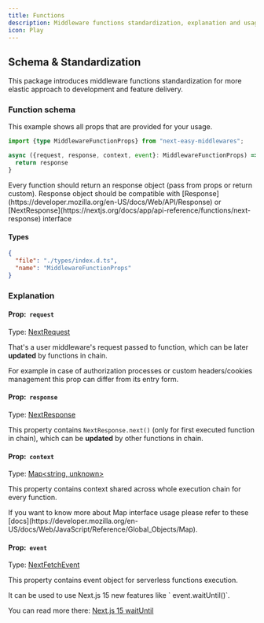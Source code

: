 ```yaml
---
title: Functions
description: Middleware functions standardization, explanation and usage
icon: Play
---
```


## Schema & Standardization

This package introduces middleware functions standardization for more elastic approach to development and feature delivery.

### Function schema

This example shows all props that are provided for your usage.

```ts title="Function definition"
import {type MiddlewareFunctionProps} from "next-easy-middlewares";

async ({request, response, context, event}: MiddlewareFunctionProps) => {
  return response
}
```

<Callout>
  Every function should return an response object (pass from props or return custom).
</Callout>

<Callout type="warn">
  Response object should be compatible with [Response](https://developer.mozilla.org/en-US/docs/Web/API/Response) or [NextResponse](https://nextjs.org/docs/app/api-reference/functions/next-response) interface
</Callout>

#### Types

```json doc-gen:typescript
{
  "file": "./types/index.d.ts",
  "name": "MiddlewareFunctionProps"
}
```

### Explanation

#### Prop:&nbsp;&nbsp;`request`

Type: [NextRequest](https://nextjs.org/docs/app/api-reference/functions/next-request)

That's a user middleware's request passed to function, which can be later **updated** by functions in chain.

For example in case of authorization processes or custom headers/cookies management this prop can differ from its entry form.

#### Prop:&nbsp;&nbsp;`response`

Type: [NextResponse](https://nextjs.org/docs/app/api-reference/functions/next-response)

This property contains `NextResponse.next()` (only for first executed function in chain), which can be **updated** by other functions in chain.

#### Prop:&nbsp;&nbsp;`context`

Type: [Map\<string, unknown\>](https://developer.mozilla.org/en-US/docs/Web/JavaScript/Reference/Global_Objects/Map)

This property contains context shared across whole execution chain for every function.

<Callout>
  If you want to know more about Map interface usage please refer to these [docs](https://developer.mozilla.org/en-US/docs/Web/JavaScript/Reference/Global_Objects/Map).
</Callout>

#### Prop:&nbsp;&nbsp;`event`

Type: [NextFetchEvent](https://rc.nextjs.org/docs/app/building-your-application/routing/middleware#waituntil-and-nextfetchevent)

This property contains event object for serverless functions execution.

<Callout>
  It can be used to use Next.js 15 new features like ` event.waitUntil()`.

  You can read more there: [Next.js 15 waitUntil](https://rc.nextjs.org/docs/app/building-your-application/routing/middleware#waituntil-and-nextfetchevent)
</Callout>
